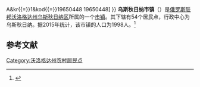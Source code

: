 {{Infobox Settlement
| official_name = 乌斯秋日纳市镇
| native_name = Муниципальное образование Устюженское
| settlement_type = [[市镇|市镇]]
| subdivision_type = [[国家|国家]]
| subdivision_type1 = [[州_(俄罗斯)|州]]
| subdivision_type2 = [[区_(苏联)|区]]
| subdivision_name = {{RUS}}
| subdivision_name1 = [[沃洛格达州|沃洛格达州]]
| subdivision_name2 = [[乌斯秋日纳区|乌斯秋日纳区]]
| pushpin_map = European Russia
| map_caption = 在[[歐洲俄羅斯|歐洲俄羅斯]]的位置
| seat_type = 行政中心
| seat = 乌斯秋日纳
| population_as_of=2015
| population_footnotes = <ref name=stat />
| population_total = 1998
| coordinates_display = inline,title
| latd =  | latm =  | lats =  | latNS = N
| longd =  | longm =  | longs =  | longEW = E
| timezone = [[莫斯科时间|MSK]]
| utc_offset = +3
| blank_name = [[俄罗斯市政土地区划代码|OKTMO编码]]
| blank_info = [http://classif.spb.ru/classificators/view/tma.php?st{{=}}A&kr{{=}}1&kod{{=}}19650448 19650448]
}}
'''乌斯秋日纳市镇'''（{{lang-ru|Муниципальное образование Устюженское}}）是[[俄罗斯联邦|俄罗斯联邦]][[沃洛格达州|沃洛格达州]][[乌斯秋日纳区|乌斯秋日纳区]]所属的一个[[市镇|市镇]]。其下辖有54个居民点，行政中心为乌斯秋日纳。据2015年统计，该市镇的人口为1998人。<ref name=stat>{{cite web |url=http://www.gks.ru/free_doc/doc_2015/bul_dr/mun_obr2015.rar |title=Численность населения Российской Федерации по муниципальным образованиям на 1 января 2015 года |accessdate=2015-08-06 |archiveurl=https://www.webcitation.org/6aaNzOlFO?url=http://www.gks.ru/free_doc/doc_2015/bul_dr/mun_obr2015.rar |archivedate=2015-08-06 |language=ru |deadurl=yes }}</ref>

== 参考文献 ==
{{reflist}}

{{Russia-stub}}

[[Category:沃洛格达州农村居民点|Category:沃洛格达州农村居民点]]